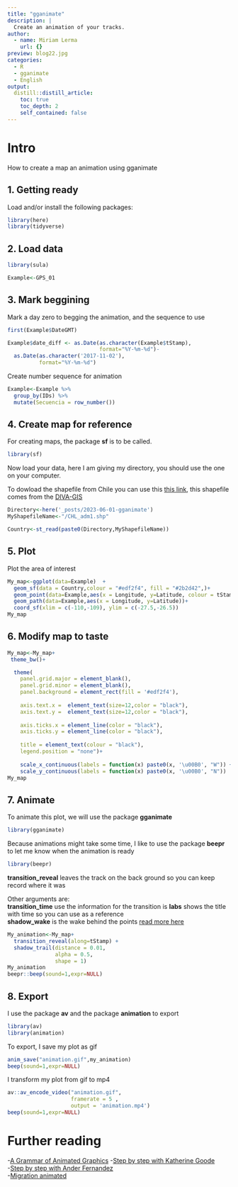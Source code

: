 ```yaml
---
title: "gganimate"
description: |
  Create an animation of your tracks.
author:
  - name: Miriam Lerma
    url: {}
preview: blog22.jpg
categories:
  - R
  - gganimate
  - English
output:
  distill::distill_article:
    toc: true
    toc_depth: 2
    self_contained: false
---
```



# Intro

How to create a map an animation using gganimate

## 1. Getting ready

Load and/or install the following packages:

```r
library(here)
library(tidyverse)
```

## 2. Load data

```r
library(sula)
```

```r
Example<-GPS_01
```


## 3. Mark beggining

Mark a day zero to begging the animation, and the sequence to use

```r
first(Example$DateGMT)
```

```r
Example$date_diff <- as.Date(as.character(Example$tStamp), 
                             format="%Y-%m-%d")-
  as.Date(as.character('2017-11-02'), 
          format="%Y-%m-%d")
```

Create number sequence for animation

```r
Example<-Example %>% 
  group_by(IDs) %>%
  mutate(Secuencia = row_number())
```

## 4. Create map for reference

For creating maps, the package **sf** is to be called.

```r
library(sf)
```

Now load your data, here I am giving my directory, you should use the one on your computer.

To dowload the shapefile from Chile you can use this [this link](https://github.com/MiriamLL/miriamlerma_/blob/main/_posts/2023-06-01-gganimate/CHL_adm1.shp), this shapefile comes from the [DIVA-GIS](https://www.diva-gis.org/datadown)

```r
Directory<-here('_posts/2023-06-01-gganimate')
MyShapefileName<-"/CHL_adm1.shp"
```

```r
Country<-st_read(paste0(Directory,MyShapefileName))
```


## 5. Plot

Plot the area of interest

```r
My_map<-ggplot(data=Example)  + 
  geom_sf(data = Country,colour = "#edf2f4", fill = "#2b2d42",)+
  geom_point(data=Example,aes(x = Longitude, y=Latitude, colour = tStamp))+
  geom_path(data=Example,aes(x = Longitude, y=Latitude))+
  coord_sf(xlim = c(-110,-109), ylim = c(-27.5,-26.5))
My_map
```

## 6. Modify map to taste

```r
My_map<-My_map+
 theme_bw()+

  theme(
    panel.grid.major = element_blank(), 
    panel.grid.minor = element_blank(),
    panel.background = element_rect(fill = '#edf2f4'),
    
    axis.text.x =  element_text(size=12,color = "black"),
    axis.text.y =  element_text(size=12,color = "black"),
    
    axis.ticks.x = element_line(color = "black"),
    axis.ticks.y = element_line(color = "black"),
    
    title = element_text(colour = "black"),
    legend.position = "none")+
  
    scale_x_continuous(labels = function(x) paste0(x, '\u00B0', "W")) +
    scale_y_continuous(labels = function(x) paste0(x, '\u00B0', "N"))
My_map
```



## 7. Animate

To animate this plot, we will use the package **gganimate**

```r
library(gganimate)
```

Because animations might take some time, I like to use the package **beepr** to let me know when the animation is ready

```r
library(beepr)
```

**transition_reveal** leaves the track on the back ground so you can keep record where it was  

Other arguments are:  
**transition_time** use the information for the transition is
**labs** shows the title with time so you can use as a reference  
**shadow_wake** is the wake behind the points [read more here](https://goodekat.github.io/presentations/2019-isugg-gganimate-spooky/slides.html#48)

```r
My_animation<-My_map+
  transition_reveal(along=tStamp) +
  shadow_trail(distance = 0.01,
               alpha = 0.5,
               shape = 1)
My_animation
beepr::beep(sound=1,expr=NULL)
```


## 8. Export

I use the package **av** and the package **animation** to export

```r
library(av)
library(animation)
```

To export, I save my plot as gif

```r
anim_save("animation.gif",my_animation)
beep(sound=1,expr=NULL)
```

I transform my plot from gif to mp4

```r
av::av_encode_video("animation.gif", 
                    framerate = 5 ,
                    output = 'animation.mp4')
beep(sound=1,expr=NULL)
```


# Further reading

-[A Grammar of Animated Graphics](https://gganimate.com/)
-[Step by step with Katherine Goode](https://goodekat.github.io/presentations/2019-isugg-gganimate-spooky/slides.html#1)  
-[Step by step with Ander Fernandez](https://anderfernandez.com/en/blog/how-to-create-animations-in-r-with-gganimate/)  
-[Migration animated](https://www.climatecentral.org/news/map-animal-migration-climate-change-20646)

